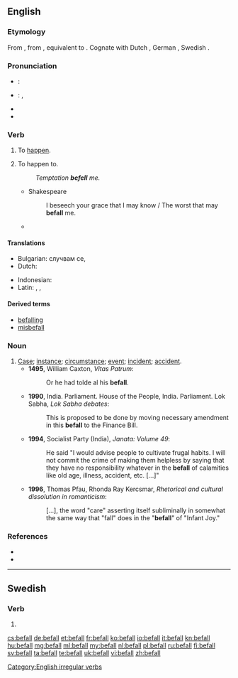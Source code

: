 {{also|Befall}}
==English==

===Etymology===
From {{etyl|enm|en}} {{term|befallen|lang=enm}}, from {{etyl|ang|en}} {{term|befeallan||to fall, deprive of, bereave of, fall to, be assigned to, befall|lang=ang}}, equivalent to {{prefix|be|fall}}. Cognate with Dutch {{term|bevallen||to please|lang=nl}}, German {{term|befallen||to befall, attack, overcome|lang=de}}, Swedish {{term|befalla||to command, prescribe, direct|lang=sv}}.

===Pronunciation===
* {{a|UK}}: {{IPA|/bɪˈfɔːl/}}
* {{a|US}}: {{enPR|bĭ-fälʹ}}, {{IPA|/bɪˈfɑl/}}
* {{audio|En-us-befall.ogg|Audio (US)}}
* {{rhymes|ɔːl}}

===Verb===
{{en-verb|befalls|befalling|befell|befallen}}

# {{context|intransitive|lang=en}} To [[happen]].
# {{context|transitive|lang=en}} To happen to.
#: ''Temptation '''befell''' me.''
#* Shakespeare
#*: I beseech your grace that I may know / The worst that may '''befall''' me.
#* {{quote-web
|date=2013-04-15
|year=
|first=
|last=
|author=Walter Russell Mead
|authorlink=
|title=The Wreck of the Euro
|site=The American Interest
|url=http://blogs.the-american-interest.com/wrm/2013/04/15/the-wreck-of-the-euro/
|archiveorg=
|accessdate=2013-04-16
|passage=As we’ve said before, with the exception of communism itself, the euro has been the biggest economic catastrophe to '''befall''' the continent (and the world) since the 1930s.
}}

====Translations====
{{trans-top|happen to}}
* Bulgarian: случвам се, {{t|bg|сполитам}}
* Dutch: {{t+|nl|overkomen}}
{{trans-mid}}
* Indonesian: {{t|id|terjadi pada}}
* Latin: {{t+|la|accido}}, {{t|la|incido}}, {{t|la|cado}}
{{trans-bottom}}

====Derived terms====
* [[befalling]]<!--adjective, noun-->
* [[misbefall]]

===Noun===
{{en-noun}}

# [[case|Case]]; [[instance]]; [[circumstance]]; [[event]]; [[incident]]; [[accident]].
#* '''1495''', William Caxton, ''Vitas Patrum'':
#*: Or he had tolde al his '''befall'''.
#* '''1990''', India. Parliament. House of the People, India. Parliament. Lok Sabha, ''Lok Sabha debates'':
#*: This is proposed to be done by moving necessary amendment in this '''befall''' to the Finance Bill.
#* '''1994''', Socialist Party (India), ''Janata: Volume 49'':
#*: He said "I would advise people to cultivate frugal habits. I will not commit the crime of making them helpless by saying that they have no responsibility whatever in the '''befall''' of calamities like old age, illness, accident, etc. [...]"
#* '''1996''', Thomas Pfau, Rhonda Ray Kercsmar, ''Rhetorical and cultural dissolution in romanticism'':
#*: [...], the word "care" asserting itself subliminally in somewhat the same way that "fall" does in the "'''befall'''" of "Infant Joy."

===References===
* {{R:Century 1911}}
* {{R:Webster 1913}}

[[Category:English irregular verbs]]

----

==Swedish==

===Verb===
{{head|sv|verb form}}

# {{sv-verb-form-imp|befalla}}

[[cs:befall]]
[[de:befall]]
[[et:befall]]
[[fr:befall]]
[[ko:befall]]
[[io:befall]]
[[it:befall]]
[[kn:befall]]
[[hu:befall]]
[[mg:befall]]
[[ml:befall]]
[[my:befall]]
[[nl:befall]]
[[pl:befall]]
[[ru:befall]]
[[fi:befall]]
[[sv:befall]]
[[ta:befall]]
[[te:befall]]
[[uk:befall]]
[[vi:befall]]
[[zh:befall]]